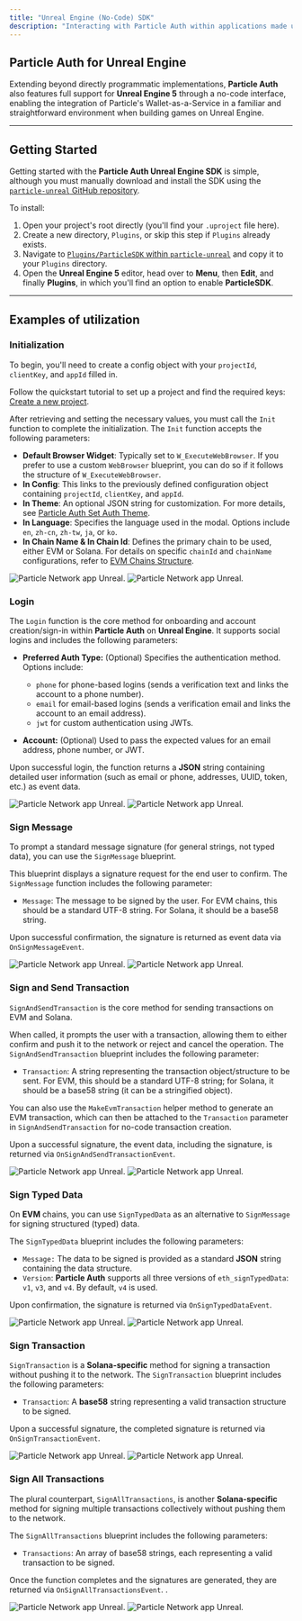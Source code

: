 ```yaml
---
title: "Unreal Engine (No-Code) SDK"
description: "Interacting with Particle Auth within applications made using Unreal Engine."
---
```


## Particle Auth for Unreal Engine

Extending beyond directly programmatic implementations, **Particle Auth** also features full support for **Unreal Engine 5** through a no-code interface, enabling the integration of Particle's Wallet-as-a-Service in a familiar and straightforward environment when building games on Unreal Engine.

***

## Getting Started

Getting started with the **Particle Auth Unreal Engine SDK** is simple, although you must manually download and install the SDK using the [`particle-unreal` GitHub repository](https://github.com/Particle-Network/particle-unreal). 

To install:

1. Open your project's root directly (you'll find your `.uproject` file here).
2. Create a new directory, `Plugins`, or skip this step if `Plugins` already exists.
3. Navigate to [`Plugins/ParticleSDK` within `particle-unreal`](https://github.com/Particle-Network/particle-unreal/tree/main/Plugins) and copy it to your `Plugins` directory.
4. Open the **Unreal Engine 5** editor, head over to **Menu**, then **Edit**, and finally **Plugins**, in which you'll find an option to enable **ParticleSDK**.

***

## Examples of utilization

### Initialization

To begin, you'll need to create a config object with your `projectId`, `clientKey`, and `appId` filled in.

<Note>Follow the quickstart tutorial to set up a project and find the required keys: [Create a new project](/guides/wallet-as-a-service/waas/mobile-quickstart#configuring-particle-auth).</Note>

After retrieving and setting the necessary values, you must call the `Init` function to complete the initialization. The `Init` function accepts the following parameters:

- **Default Browser Widget**: Typically set to `W_ExecuteWebBrowser`. If you prefer to use a custom `WebBrowser` blueprint, you can do so if it follows the structure of `W_ExecuteWebBrowser`.
- **In Config**: This links to the previously defined configuration object containing `projectId`, `clientKey`, and `appId`.
- **In Theme**: An optional JSON string for customization. For more details, see [Particle Auth Set Auth Theme](/api-reference/auth/desktop-sdks/web#usecustomize).
- **In Language**: Specifies the language used in the modal. Options include `en`, `zh-cn`, `zh-tw`, `ja`, or `ko`.
- **In Chain Name & In Chain Id**: Defines the primary chain to be used, either EVM or Solana. For details on specific `chainId` and `chainName` configurations, refer to [EVM Chains Structure](/guides/network-coverage).

<img
  className="block dark:hidden"
  src="/api-reference/auth/multi/images/unreal.png"
  alt="Particle Network app Unreal."
/>
<img
  className="hidden dark:block"
  src="/api-reference/auth/multi/images/unreal.png"
  alt="Particle Network app Unreal."
/>

### Login

The `Login` function is the core method for onboarding and account creation/sign-in within **Particle Auth** on **Unreal Engine**. It supports social logins and includes the following parameters:

- **Preferred Auth Type:** (Optional) Specifies the authentication method. Options include:
  - `phone` for phone-based logins (sends a verification text and links the account to a phone number).
  - `email` for email-based logins (sends a verification email and links the account to an email address).
  - `jwt` for custom authentication using JWTs.

- **Account:** (Optional) Used to pass the expected values for an email address, phone number, or JWT.

Upon successful login, the function returns a **JSON** string containing detailed user information (such as email or phone, addresses, UUID, token, etc.) as event data.

<img
  className="block dark:hidden"
  src="/api-reference/auth/multi/images/unreal2.png"
  alt="Particle Network app Unreal."
/>
<img
  className="hidden dark:block"
  src="/api-reference/auth/multi/images/unreal2.png"
  alt="Particle Network app Unreal."
/>

### Sign Message

To prompt a standard message signature (for general strings, not typed data), you can use the `SignMessage` blueprint. 

This blueprint displays a signature request for the end user to confirm. The `SignMessage` function includes the following parameter:

- `Message`: The message to be signed by the user. For EVM chains, this should be a standard UTF-8 string. For Solana, it should be a base58 string.

Upon successful confirmation, the signature is returned as event data via `OnSignMessageEvent`.

<img
  className="block dark:hidden"
  src="/api-reference/auth/multi/images/unreal3.png"
  alt="Particle Network app Unreal."
/>
<img
  className="hidden dark:block"
  src="/api-reference/auth/multi/images/unreal3.png"
  alt="Particle Network app Unreal."
/>

### Sign and Send Transaction

`SignAndSendTransaction` is the core method for sending transactions on EVM and Solana. 

When called, it prompts the user with a transaction, allowing them to either confirm and push it to the network or reject and cancel the operation. The `SignAndSendTransaction` blueprint includes the following parameter:

- `Transaction`: A string representing the transaction object/structure to be sent. For EVM, this should be a standard UTF-8 string; for Solana, it should be a base58 string (it can be a stringified object).

You can also use the `MakeEvmTransaction` helper method to generate an EVM transaction, which can then be attached to the `Transaction` parameter in `SignAndSendTransaction` for no-code transaction creation.

Upon a successful signature, the event data, including the signature, is returned via `OnSignAndSendTransactionEvent`.

<img
  className="block dark:hidden"
  src="/api-reference/auth/multi/images/unreal4.png"
  alt="Particle Network app Unreal."
/>
<img
  className="hidden dark:block"
  src="/api-reference/auth/multi/images/unreal4.png"
  alt="Particle Network app Unreal."
/>

### Sign Typed Data

On **EVM** chains, you can use `SignTypedData` as an alternative to `SignMessage` for signing structured (typed) data. 

The `SignTypedData` blueprint includes the following parameters:

- `Message:` The data to be signed is provided as a standard **JSON** string containing the data structure.
- `Version`: **Particle Auth** supports all three versions of `eth_signTypedData`: `v1`, `v3`, and `v4`. By default, `v4` is used.

Upon confirmation, the signature is returned via `OnSignTypedDataEvent`.

<img
  className="block dark:hidden"
  src="/api-reference/auth/multi/images/unreal5.png"
  alt="Particle Network app Unreal."
/>
<img
  className="hidden dark:block"
  src="/api-reference/auth/multi/images/unreal5.png"
  alt="Particle Network app Unreal."
/>

### Sign Transaction

`SignTransaction` is a **Solana-specific** method for signing a transaction without pushing it to the network. The `SignTransaction` blueprint includes the following parameters:

- `Transaction`: A **base58** string representing a valid transaction structure to be signed.

Upon a successful signature, the completed signature is returned via `OnSignTransactionEvent`.

<img
  className="block dark:hidden"
  src="/api-reference/auth/multi/images/unreal6.png"
  alt="Particle Network app Unreal."
/>
<img
  className="hidden dark:block"
  src="/api-reference/auth/multi/images/unreal6.png"
  alt="Particle Network app Unreal."
/>

### Sign All Transactions

The plural counterpart, `SignAllTransactions`, is another **Solana-specific** method for signing multiple transactions collectively without pushing them to the network. 

The `SignAllTransactions` blueprint includes the following parameters:

- `Transactions`: An array of base58 strings, each representing a valid transaction to be signed.

Once the function completes and the signatures are generated, they are returned via `OnSignAllTransactionsEvent`.
.

<img
  className="block dark:hidden"
  src="/api-reference/auth/multi/images/unreal7.png"
  alt="Particle Network app Unreal."
/>
<img
  className="hidden dark:block"
  src="/api-reference/auth/multi/images/unreal7.png"
  alt="Particle Network app Unreal."
/>
